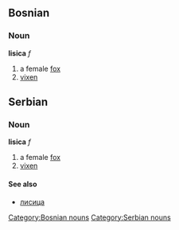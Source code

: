 ==Bosnian==
===Noun===
'''lisica''' ''f''
#a female [[fox]]
#[[vixen]]
[[Category:Bosnian nouns]]

==Serbian==
===Noun===
'''lisica''' ''f''
#a female [[fox]]
#[[vixen]]
====See also====
*[[лисица]]
[[Category:Serbian nouns]]